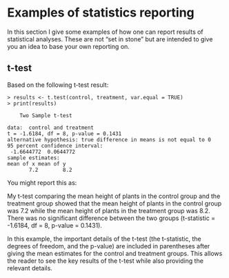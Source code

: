 # Examples of statistics reporting

In this section I give some examples of how one can report results of statistical analyses.
These are not "set in stone" but are intended to give you an idea to base your own reporting on.

## t-test

Based on the following t-test result:

```
> results <- t.test(control, treatment, var.equal = TRUE)
> print(results)

	Two Sample t-test

data:  control and treatment
t = -1.6184, df = 8, p-value = 0.1431
alternative hypothesis: true difference in means is not equal to 0
95 percent confidence interval:
 -1.6644772  0.0644772
sample estimates:
mean of x mean of y 
       7.2        8.2 
```

You might report this as:

My t-test comparing the mean height of plants in the control group and the treatment group showed that the mean height of plants in the control group was 7.2 while the mean height of plants in the treatment group was 8.2. There was no significant difference between the two groups (t-statistic = -1.6184, df = 8, p-value = 0.1431).

In this example, the important details of the t-test (the t-statistic, the degrees of freedom, and the p-value) are included in parentheses after giving the mean estimates for the control and treatment groups. This allows the reader to see the key results of the t-test while also providing the relevant details.

